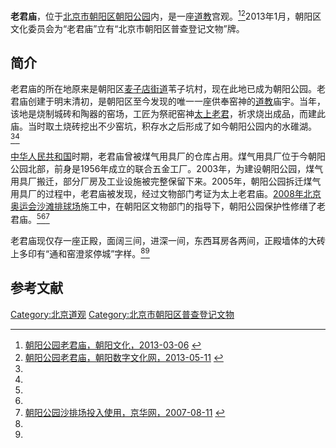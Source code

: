 {{otheruse|老君庙}}
'''老君庙'''，位于[[北京市|北京市]][[朝阳区_(北京市)|朝阳区]][[朝阳公园_(北京)|朝阳公园]]内，是一座[[道教|道教]]宫观。<ref name=cywh>[http://www.risingsun.org.cn/culherit/culold/8a24f0a03d34746f013d3ecead67000e.html 朝阳公园老君庙，朝阳文化，2013-03-06] {{Wayback|url=http://www.risingsun.org.cn/culherit/culold/8a24f0a03d34746f013d3ecead67000e.html |date=20150924091328 }}</ref><ref name=cyszwh>[http://whfw.bjchy.gov.cn/whly/402883ef3e9195be013e9440058403cf.html 朝阳公园老君庙，朝阳数字文化网，2013-05-11] {{Wayback|url=http://whfw.bjchy.gov.cn/whly/402883ef3e9195be013e9440058403cf.html |date=20141020111827 }}</ref>2013年1月，朝阳区文化委员会为“老君庙”立有“北京市朝阳区普查登记文物”牌。

==简介==
老君庙的所在地原来是朝阳区[[麦子店街道|麦子店街道]]苇子坑村，现在此地已成为朝阳公园。老君庙创建于明末清初，是朝阳区至今发现的唯一一座供奉窑神的[[道教|道教]]庙宇。当年，该地是烧制城砖和陶器的窑场，工匠为祭祀窑神[[太上老君|太上老君]]，祈求烧出成品，而建此庙。当时取土烧砖挖出不少窑坑，积存水之后形成了如今朝阳公园内的水碓湖。<ref name=cywh/><ref name=cyszwh/>

[[中华人民共和国|中华人民共和国]]时期，老君庙曾被煤气用具厂的仓库占用。煤气用具厂位于今朝阳公园北部，前身是1956年成立的联合五金工厂。2003年，为建设朝阳公园，煤气用具厂搬迁，部分厂房及工业设施被完整保留下来。2005年，朝阳公园拆迁煤气用具厂的过程中，老君庙被发现，经过文物部门考证为太上老君庙。[[2008年北京奥运会|2008年北京奥运会]][[朝阳公园沙滩排球场|沙滩排球场]]施工中，在朝阳区文物部门的指导下，朝阳公园保护性修缮了老君庙。<ref name=cywh/><ref name=cyszwh/><ref>[http://epaper.jinghua.cn/html/2007-08/11/content_141114.htm 朝阳公园沙排场投入使用，京华网，2007-08-11] {{webarchive|url=https://web.archive.org/web/20141020120416/http://epaper.jinghua.cn/html/2007-08/11/content_141114.htm |date=2014-10-20 }}</ref>

老君庙现仅存一座正殿，面阔三间，进深一间，东西耳房各两间，正殿墙体的大砖上多印有“通和窑澄浆停城”字样。<ref name=cywh/><ref name=cyszwh/>

==参考文献==
{{reflist}}

[[Category:北京道观|Category:北京道观]]
[[Category:北京市朝阳区普查登记文物|Category:北京市朝阳区普查登记文物]]
